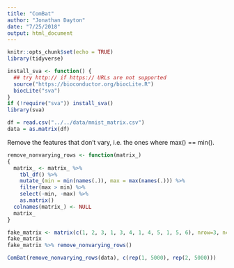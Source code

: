 ```yaml
---
title: "ComBat"
author: "Jonathan Dayton"
date: "7/25/2018"
output: html_document
---
```


```r
knitr::opts_chunk$set(echo = TRUE)
library(tidyverse)
```

```r
install_sva <- function() {
  ## try http:// if https:// URLs are not supported
  source("https://bioconductor.org/biocLite.R")
  biocLite("sva")
}
if (!require("sva")) install_sva()
library(sva)
```

```r
df = read.csv("../../data/mnist_matrix.csv")
data = as.matrix(df)
```

Remove the features that don't vary, i.e. the ones where max() == min().

```r
remove_nonvarying_rows <- function(matrix_)
{
  matrix_ <- matrix_ %>%
    tbl_df() %>%
    mutate_(min = min(names(.)), max = max(names(.))) %>%
    filter(max > min) %>%
    select(-min, -max) %>%
    as.matrix()
  colnames(matrix_) <- NULL
  matrix_
}

fake_matrix <- matrix(c(1, 2, 3, 1, 3, 4, 1, 4, 5, 1, 5, 6), nrow=3, ncol=4)
fake_matrix
fake_matrix %>% remove_nonvarying_rows()
```

```r
ComBat(remove_nonvarying_rows(data), c(rep(1, 5000), rep(2, 5000)))
```